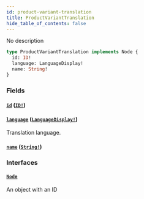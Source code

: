```yaml
---
id: product-variant-translation
title: ProductVariantTranslation
hide_table_of_contents: false
---
```


No description

```graphql
type ProductVariantTranslation implements Node {
  id: ID!
  language: LanguageDisplay!
  name: String!
}
```

### Fields

#### [`id`](#) ([`ID!`](../../../developer/api-reference/scalars/id))

#### [`language`](#) ([`LanguageDisplay!`](../../../developer/api-reference/objects/language-display))

Translation language.

#### [`name`](#) ([`String!`](../../../developer/api-reference/scalars/string))

### Interfaces

#### [`Node`](../../../developer/api-reference/interfaces/node)

An object with an ID
